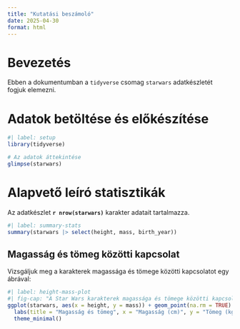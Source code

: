 ```yaml
---
title: "Kutatási beszámoló"
date: 2025-04-30
format: html
---
```


# Bevezetés

Ebben a dokumentumban a `tidyverse` csomag `starwars` adatkészletét fogjuk elemezni. 

# Adatok betöltése és előkészítése

```r
#| label: setup
library(tidyverse)

# Az adatok áttekintése
glimpse(starwars)
```

# Alapvető leíró statisztikák

Az adatkészlet **`r nrow(starwars)`** karakter adatait tartalmazza. 

```r
#| label: summary-stats
summary(starwars |> select(height, mass, birth_year))
```

## Magasság és tömeg közötti kapcsolat

Vizsgáljuk meg a karakterek magassága és tömege közötti kapcsolatot egy ábrával:

```r
#| label: height-mass-plot
#| fig-cap: "A Star Wars karakterek magassága és tömege közötti kapcsolat"
ggplot(starwars, aes(x = height, y = mass)) + geom_point(na.rm = TRUE) +
  labs(title = "Magasság és tömeg", x = "Magasság (cm)", y = "Tömeg (kg)") +
  theme_minimal()
```

